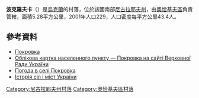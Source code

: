 {{coord|46|29|13|N|31|41|58|E|scale:100000|display=title}}

'''波克羅夫卡'''（{{lang-uk|Покро́вка}}）是[[烏克蘭|烏克蘭]]的村落，位於該國南部[[尼古拉耶夫州|尼古拉耶夫州]]，由[[奧恰基夫區|奧恰基夫區]]負責管轄，面積5.28平方公里，2001年人口229，人口密度每平方公里43.4人。

==參考資料==
* [http://w1.c1.rada.gov.ua/pls/z7502/A005?rdat1=11.05.2011&rf7571=22764 Покровка]
* [http://gska2.rada.gov.ua/pls/z7502/A005?rf7571=22764 Облікова картка населенного пункту — Покровка на сайті Верховної Ради України]{{dead link|date=2018年1月 |bot=InternetArchiveBot |fix-attempted=yes }} 
* [http://weather.in.ua/ua/nikolaevskaja/21070 Погода в селі Покровка] {{Wayback|url=http://weather.in.ua/ua/nikolaevskaja/21070 |date=20160606225654 }}
* [https://web.archive.org/web/20120920022114/http://www.igsu.org.ua/Nikolaevskaja.obl/Oczakovskij.rajon/Pokrovka.html Історія сіл і міст України]

[[Category:尼古拉耶夫州村落|Category:尼古拉耶夫州村落]]
[[Category:奧恰基夫區村落|Category:奧恰基夫區村落]]


{{Mykolaiv-geo-stub}}
